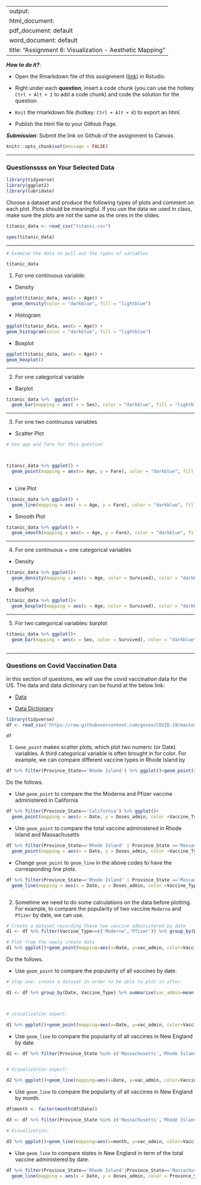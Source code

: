 
---
output: 
  html_document:
  pdf_document: default
  word_document: default
title: "Assignment 6: Visualization - Aesthetic Mapping"
---

***How to do it?***: 

- Open the Rmarkdown file of this assignment ([link](fa2021_assignment6.Rmd)) in Rstudio. 

- Right under each **question**, insert  a code chunk (you can use the hotkey `Ctrl + Alt + I` to add a code chunk) and code the solution for the question. 

- `Knit` the rmarkdown file (hotkey: `Ctrl + Alt + K`) to export an html.  

-  Publish the html file to your Githiub Page. 

***Submission***: Submit the link on Github of the assignment to Canvas.

```r
knitr::opts_chunk$set(message = FALSE)
```

-------

### Questionssss on Your Selected Data
```r
library(tidyverse)
library(ggplot2)
library(lubridate)
```


Choose a dataset and produce the following types of plots and comment on each plot. Plots should be meaningful. If you use the data we used in class, make sure the plots are not the same as the ones in the slides. 
```r



titanic_data <- read_csv("titanic.csv")

```
```r
spec(titanic_data)
```


-------

```r
# Examine the data to pull out the types of variables

titanic_data
```


1. For one continuous variable:

- Density
```r
ggplot(titanic_data, aes(x = Age)) +
  geom_density(color = "darkblue", fill = "lightblue")

```

- Histogram 
```r
ggplot(titanic_data, aes(x = Age)) +
geom_histogram(color = "darkblue", fill = "lightblue")


```


- Boxplot
```r

ggplot(titanic_data, aes(x = Age)) +
geom_boxplot()
```


-------

2. For one categorical variable

- Barplot
```r
titanic_data %>%  ggplot()+
  geom_bar(mapping = aes( x = Sex), color = "darkblue", fill = "lightblue")
```


-------

3. For one two continuous variables

- Scatter Plot
```r
# Use age and fare for this question



titanic_data %>% ggplot() +
  geom_point(mapping = aes(x= Age, y = Fare), color = "darkblue", fill = "lightblue")
  


```


- Line Plot
```r
titanic_data %>% ggplot() +
  geom_line(mapping = aes( x = Age, y = Fare), color = "darkblue", fill = "lightblue")
```


- Smooth Plot
```r
titanic_data %>% ggplot() +
  geom_smooth(mapping = aes(x = Age, y = Fare), color = "darkblue", fill = "lightblue")
```


-------

4. For one continuous + one categorical variables

- Density
```r

titanic_data %>% ggplot()+
  geom_density(mapping = aes(x = Age, color = Survived), color = "darkblue", fill = "lightblue")

```


- BoxPlot
```r
titanic_data %>% ggplot()+
  geom_boxplot(mapping = aes(x = Age, color = Survived), color = "darkblue", fill = "lightblue")


```


-------

5. For two categorical variables: barplot

```r
titanic_data %>% ggplot()+
  geom_bar(mapping = aes(x = Sex, color = Survived), color = "darkblue", fill = "lightblue")



```


-------

### Questions on Covid Vaccination Data

In this section of questions, we will use  the covid vaccination data for the US. The data and data dictionary can be found at the below link:

- [Data](https://raw.githubusercontent.com/govex/COVID-19/master/data_tables/vaccine_data/us_data/time_series/vaccine_data_us_timeline.csv)

- [Data Dictionary](https://github.com/govex/COVID-19/blob/master/data_tables/vaccine_data/us_data/data_dictionary.csv)


```r
library(tidyverse)
df <- read_csv('https://raw.githubusercontent.com/govex/COVID-19/master/data_tables/vaccine_data/us_data/time_series/vaccine_data_us_timeline.csv')

df
```

1. `Geom_point` makes scatter plots, which plot two numeric (or Date) variables. A third categorical variable is often brought in for color. For example, we can compare different vaccine types in Rhode Island by

```r
df %>% filter(Province_State=='Rhode Island') %>% ggplot()+geom_point(mapping = aes(x = Date, y = Doses_admin, color = Vaccine_Type))
```

Do the follows. 

  - Use `geom_point` to compare the the Moderna and Pfizer vaccine administered in California  
```r
df %>% filter(Province_State=='California') %>% ggplot()+
  geom_point(mapping = aes(x = Date, y = Doses_admin, color =Vaccine_Type))

```
  
  - Use `geom_point` to compare the total vaccine administered in Rhode Island and Massachusetts
```r
df %>% filter(Province_State=='Rhode Island' | Province_State =='Massachusetts') %>% ggplot()+
  geom_point(mapping = aes(x = Date, y = Doses_admin, color =Vaccine_Type))


```
  
  
  - Change `geom_point` to `geom_line` in the above codes to have the corresponding line plots. 
```r
df %>% filter(Province_State=='Rhode Island' | Province_State =='Massachusetts') %>% ggplot()+
  geom_line(mapping = aes(x = Date, y = Doses_admin, color =Vaccine_Type))



```
  

2. Sometime we need to do some calculations on the data before plotting. For example, to compare the popularity of two vaccine `Moderna` and `Pfizer` by date, we can use. 

```r
# Create a dataset recording these two vaccine administered by date
d1 <- df %>% filter(Vaccine_Type==c('Moderna','Pfizer')) %>% group_by(Date, Vaccine_Type) %>% summarise(vac_admin=mean(Doses_admin, na.rm=TRUE))

# Plot from the newly create data
d1 %>% ggplot()+geom_point(mapping=aes(x=Date, y=vac_admin, color=Vaccine_Type))
```

Do the follows. 

- Use `geom_point` to compare the popularity of all vaccines by date. 
```r
# Step one: create a dataset in order to be able to plot it after.

d1 <- df %>% group_by(Date, Vaccine_Type) %>% summarise(vac_admin=mean(Doses_admin, na.rm=TRUE))



# visualization aspect:

d1 %>% ggplot()+geom_point(mapping=aes(x=Date, y=vac_admin, color=Vaccine_Type))


```

- Use `geom_line` to compare the popularity of all vaccines in New England by date.

```r
d2 <- df %>% filter(Province_State %in% c('Massachusetts','Rhode Island','Conneticut','Maine','Vermont','New Hampshire')) %>% group_by(Date, Vaccine_Type) %>% summarise(vac_admin=mean(Doses_admin, na.rm=TRUE))


# Visualization aspect:

d2 %>% ggplot()+geom_line(mapping=aes(x=Date, y=vac_admin, color=Vaccine_Type))

```

- Use `geom_line` to compare the popularity of all vaccines in New England by month. 
```r
df$month <- factor(month(df$Date))

d3 <- df %>% filter(Province_State %in% c('Massachusetts','Rhode Island','Conneticut','Maine','Vermont','New Hampshire')) %>% group_by(month, Vaccine_Type) %>% summarise(vac_admin=mean(Doses_admin, na.rm=TRUE))

# Visualization:

d3 %>% ggplot()+geom_line(mapping=aes(x=month, y=vac_admin, color=Vaccine_Type))
```


- Use `geom_line` to compare states in New England in term of the total vaccine administered by date.
```r
df %>% filter(Province_State=='Rhode Island'|Province_State=='Massachusetts'|Province_State=='Maine' |Province_State=='Vermont'|Province_State=='New Hampshire'|Province_State=='Conneticut', Vaccine_Type=="All") %>% ggplot()+
  geom_line(mapping = aes(x = Date, y = Doses_admin, color = Province_State))



```



